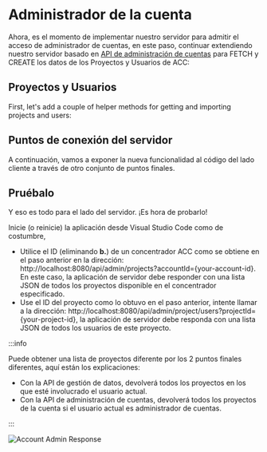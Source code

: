 

# Administrador de la cuenta

Ahora, es el momento de implementar nuestro servidor para admitir el acceso de administrador de cuentas, en este paso, 
continuar extendiendo nuestro servidor basado en [API de administración de cuentas](https://aps.autodesk.com/en/docs/acc/v1/overview/field-guide/admin/)
para FETCH y CREATE los datos de los Proyectos y Usuarios de ACC:

## Proyectos y Usuarios

First, let's add a couple of helper methods for getting and importing projects and users:

<NodeJsVsCodeHubs />

## Puntos de conexión del servidor

A continuación, vamos a exponer la nueva funcionalidad al código del lado cliente a través de otro
conjunto de puntos finales.

<NodeJsVsCodeEndpoints />

## Pruébalo

Y eso es todo para el lado del servidor. ¡Es hora de probarlo!

Inicie (o reinicie) la aplicación desde Visual Studio Code como de costumbre, 
- Utilice el ID (eliminando **b.**) de un concentrador ACC como se obtiene en el paso anterior en la dirección: http://localhost:8080/api/admin/projects?accountId={your-account-id}.
En este caso, la aplicación de servidor debe responder con una lista JSON de todos los proyectos
disponible en el concentrador especificado.
- Use el ID del proyecto como lo obtuvo en el paso anterior, intente llamar a la dirección: 
http://localhost:8080/api/admin/project/users?projectId={your-project-id}, la aplicación de servidor debe
responda con una lista JSON de todos los usuarios de este proyecto.



:::info

Puede obtener una lista de proyectos diferente por los 2 puntos finales diferentes, aquí están los explicaciones:
- Con la API de gestión de datos, devolverá todos los proyectos en los que esté involucrado el usuario actual.
- Con la API de administración de cuentas, devolverá todos los proyectos de la cuenta si el usuario actual es administrador de cuentas.


:::



![Account Admin Response](./_shared/account-admin.webp)
